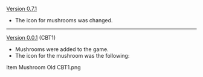 {{Change History/Header}}
[[Version 0.7.1]]
*The icon for mushrooms was changed.
----
[[Version 0.0.1]] (CBT1)
*Mushrooms were added to the game.
*The icon for the mushroom was the following:
<gallery>
Item Mushroom Old CBT1.png
</gallery>
